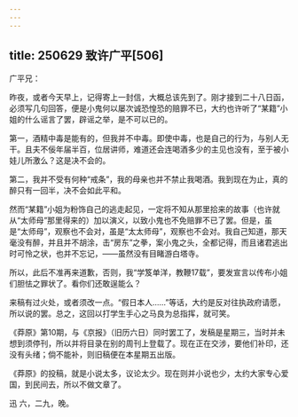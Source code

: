 ```yaml
---
---
---
```

title: 250629 致许广平[506]
---




广平兄：

昨夜，或者今天早上，记得寄上一封信，大概总该先到了。刚才接到二十八日函，必须写几句回答，便是小鬼何以屡次诚恐惶恐的赔罪不已，大约也许听了“某籍”小姐的什么谣言了罢，辟谣之举，是不可以已的。

第一，酒精中毒是能有的，但我并不中毒。即使中毒，也是自己的行为，与别人无干。且夫不佞年届半百，位居讲师，难道还会连喝酒多少的主见也没有，至于被小娃儿所激么？这是决不会的。

第二，我并不受有何种“戒条”，我的母亲也并不禁止我喝酒。我到现在为止，真的醉只有一回半，决不会如此平和。

然而“某籍”小姐为粉饰自己的逃走起见，一定将不知从那里拾来的故事（也许就从“太师母”那里得来的）加以演义，以致小鬼也不免赔罪不已了罢。但是，虽是“太师母”，观察也不会对，虽是“太太师母”，观察也不会对。我自己知道，那天毫没有醉，并且并不胡涂，击“房东”之拳，案小鬼之头，全都记得，而且诸君逃出时可怜之状，也并不忘记，——虽然没有目睹游白塔寺。

所以，此后不准再来道歉，否则，我“学笈单洋，教鞭17载”，要发宣言以传布小姐们胆怯之罪状了。看你们还敢逞能么？

来稿有过火处，或者须改一点。“假日本人……”等话，大约是反对往执政府请愿，所以说的罢。总之，这回以打学生手心之马良为总指挥，就可笑。

《莽原》第10期，与《京报》（旧历六日）同时罢工了，发稿是星期三，当时并未想到须停刊，所以并将目录在别的周刊上登载了。现在正在交涉，要他们补印，还没有头绪；倘不能补，则旧稿便在本星期五出版。

《莽原》的投稿，就是小说太多，议论太少。现在则并小说也少，太约大家专心爱国，到民间去，所以不做文章了。

迅 六，二九，晚。